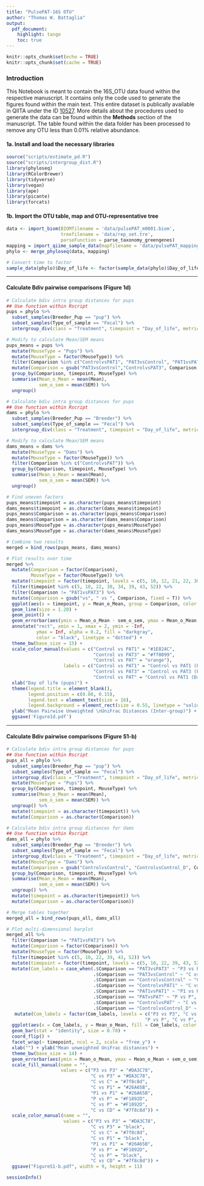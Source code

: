 ```yaml
---
title: "PulsePAT-16S OTU"
author: "Thomas W. Battaglia"
output: 
  pdf_document: 
    highlight: tango
    toc: true
---
```


```r
knitr::opts_chunk$set(echo = TRUE)
knitr::opts_chunk$set(cache = TRUE)
```

### Introduction
This Notebook is meant to contain the 16S_OTU data found within the respective manuscript. It contains only the code used to generate the figures found within the main text. This entire dataset is publically available in QIITA under the ID [10527](https://qiita.ucsd.edu/study/description/10527). More details about the procedures used to generate the data can be found within the **Methods** section of the manuscript. The table found within the data folder has been processed to remove any OTU less than 0.01% relative abundance.


#### 1a. Install and load the necessary libraries
```r
source("scripts/estimate_pd.R")
source("scripts/intergroup_dist.R")
library(phyloseq)
library(RColorBrewer)
library(tidyverse)
library(vegan)
library(ape)
library(picante)
library(forcats)
```


#### 1b. Import the OTU table, map and OTU-representative tree
```r
data <- import_biom(BIOMfilename = 'data/pulsePAT_m0001.biom', 
                    treefilename = 'data/rep_set.tre', 
                    parseFunction = parse_taxonomy_greengenes)
mapping = import_qiime_sample_data(mapfilename = 'data/pulsePAT_mapping.txt')
phylo <- merge_phyloseq(data, mapping)

# Convert time to factor
sample_data(phylo)$Day_of_life <- factor(sample_data(phylo)$Day_of_life)
```

----

#### Calculate Bdiv pairwise comparisons (Figure 1d)
```r
# Calculate bdiv intra group distances for pups
## Use function within Rscript
pups = phylo %>%
  subset_samples(Breeder_Pup == "pup") %>%
  subset_samples(Type_of_sample == "Fecal") %>%
  intergroup_div(class = "Treatment", timepoint = "Day_of_life", metric = "unifrac", ntimes = 999)

# Modify to calculate Mean/SEM means
pups_means = pups %>%
  mutate(MouseType = "Pups") %>%
  mutate(MouseType = factor(MouseType)) %>%
  filter(Comparison %in% c("ControlvsPAT1", "PAT3vsControl", "PAT1vsPAT3")) %>%
  mutate(Comparison = gsub("PAT3vsControl","ControlvsPAT3", Comparison, fixed = T)) %>%
  group_by(Comparison, timepoint, MouseType) %>%
  summarise(Mean_o_Mean = mean(Mean),
            sem_o_sem = mean(SEM)) %>%
  ungroup()

# Calculate bdiv intra group distances for pups
## Use function within Rscript
dams = phylo %>%
  subset_samples(Breeder_Pup == "Breeder") %>%
  subset_samples(Type_of_sample == "Fecal") %>%
  intergroup_div(class = "Treatment", timepoint = "Day_of_life", metric = "unifrac", ntimes = 999)

# Modify to calculate Mean/SEM means
dams_means = dams %>%
  mutate(MouseType = "Dams") %>%
  mutate(MouseType = factor(MouseType)) %>%
  filter(Comparison %in% c("ControlvsPAT")) %>%
  group_by(Comparison, timepoint, MouseType) %>%
  summarise(Mean_o_Mean = mean(Mean),
            sem_o_sem = mean(SEM)) %>%
  ungroup()

# Find uneven factors
pups_means$timepoint = as.character(pups_means$timepoint)
dams_means$timepoint = as.character(dams_means$timepoint)
pups_means$Comparison = as.character(pups_means$Comparison)
dams_means$Comparison = as.character(dams_means$Comparison)
pups_means$MouseType = as.character(pups_means$MouseType)
dams_means$MouseType = as.character(dams_means$MouseType)

# Combine two results
merged = bind_rows(pups_means, dams_means)

# Plot results over time
merged %>%
  mutate(Comparison = factor(Comparison),
         MouseType = factor(MouseType)) %>%
  mutate(timepoint = factor(timepoint, levels = c(5, 10, 12, 21, 22, 30, 34, 39, 43, 52))) %>%
  filter(timepoint %in% c(5, 10, 22, 30, 34, 39, 43, 52)) %>%
  filter(Comparison != "PAT1vsPAT3") %>%
  mutate(Comparison = gsub("vs", " vs ", Comparison, fixed = T)) %>%
  ggplot(aes(x = timepoint, y = Mean_o_Mean, group = Comparison, color = Comparison)) +
  geom_line(size = 1.20) +
  geom_point() +
  geom_errorbar(aes(ymin = Mean_o_Mean - sem_o_sem, ymax = Mean_o_Mean + sem_o_sem), width = 0.25) +
  annotate("rect", xmin = 1, xmax = 2, ymin = -Inf, 
           ymax = Inf, alpha = 0.2, fill = "darkgray", 
           color = "black", linetype = "dotted") +
  theme_bw(base_size = 15) +
  scale_color_manual(values = c("Control vs PAT1" = "#1E824C",
                                "Control vs PAT3" = "#ff0099",
                                "Control vs PAT" = "orange"), 
                     labels = c("Control vs PAT1" = "Control vs PAT1 (Pups)",
                                "Control vs PAT3" = "Control vs PAT3 (Pups)",
                                "Control vs PAT" = "Control vs PAT1 (Dams)")) +
  xlab("Day of life (pups)") +
  theme(legend.title = element_blank(), 
        legend.position = c(0.80, 0.15),
        legend.text = element_text(size = 16),
        legend.background = element_rect(size = 0.55, linetype = "solid", colour = "gray")) +
  ylab("Mean Pairwise Unweighted \nUniFrac Distances (Inter-group)") +
  ggsave('Figure1d.pdf')
```

----

#### Calculate Bdiv pairwise comparisons (Figure S1-b)
```r
# Calculate bdiv intra group distances for pups
## Use function within Rscript
pups_all = phylo %>%
  subset_samples(Breeder_Pup == "pup") %>%
  subset_samples(Type_of_sample == "Fecal") %>%
  intergroup_div(class = "Treatment", timepoint = "Day_of_life", metric = "unifrac", ntimes = 9) %>%
  mutate(MouseType = "Pups") %>%
  group_by(Comparison, timepoint, MouseType) %>%
  summarise(Mean_o_Mean = mean(Mean),
            sem_o_sem = mean(SEM)) %>%
  ungroup() %>%
  mutate(timepoint = as.character(timepoint)) %>%
  mutate(Comparison = as.character(Comparison)) 

# Calculate bdiv intra group distances for dams
## Use function within Rscript
dams_all = phylo %>%
  subset_samples(Breeder_Pup == "Breeder") %>%
  subset_samples(Type_of_sample == "Fecal") %>%
  intergroup_div(class = "Treatment", timepoint = "Day_of_life", metric = "unifrac", ntimes = 9) %>%
  mutate(MouseType = "Dams") %>%
  mutate(Comparison = gsub("ControlvsControl", "ControlvsControl_D", Comparison, fixed = T)) %>%
  group_by(Comparison, timepoint, MouseType) %>%
  summarise(Mean_o_Mean = mean(Mean),
            sem_o_sem = mean(SEM)) %>%
  ungroup() %>%
  mutate(timepoint = as.character(timepoint)) %>%
  mutate(Comparison = as.character(Comparison)) 

# Merge tables together
merged_all = bind_rows(pups_all, dams_all)

# Plot multi-dimensional barplot
merged_all %>%
  filter(Comparison != "PAT1vsPAT3") %>%
  mutate(Comparison = factor(Comparison)) %>%
  mutate(MouseType = factor(MouseType)) %>%
  filter(timepoint %in% c(5, 10, 22, 39, 43, 52)) %>%
  mutate(timepoint = factor(timepoint, levels = c(5, 10, 22, 39, 43, 52))) %>%
  mutate(Com_labels = case_when(.$Comparison == "PAT3vsPAT3" ~ "P3 vs P3",
                                .$Comparison == "PAT3vsControl" ~ "C vs P3",
                                .$Comparison == "ControlvsControl" ~ "C vs C",
                                .$Comparison == "ControlvsPAT1" ~ "C vs P1",
                                .$Comparison == "PAT1vsPAT1" ~ "P1 vs P1",
                                .$Comparison == "PATvsPAT" ~ "P vs P",
                                .$Comparison == "ControlvsPAT" ~ "C vs P",
                                .$Comparison == "ControlvsControl_D" ~ "C vs CD")) %>%
   mutate(Com_labels = factor(Com_labels, levels = c("P3 vs P3", "C vs P3", "C vs C", "C vs P1", "P1 vs P1", 
                                                   "P vs P", "C vs P", "C vs CD"))) %>%
  ggplot(aes(x = Com_labels, y = Mean_o_Mean, fill = Com_labels, color = Com_labels)) +
  geom_bar(stat = "identity", size = 0.70) +
  coord_flip() +
  facet_wrap(~ timepoint, ncol = 2, scale = "free_y") + 
  xlab("") + ylab("Mean unweighted UniFrac distances") +
  theme_bw(base_size = 14) +
  geom_errorbar(aes(ymin = Mean_o_Mean, ymax = Mean_o_Mean + sem_o_sem)) +
  scale_fill_manual(name = "",
                    values = c("P3 vs P3" = "#DA3C78", 
                               "C vs P3" = "#DA3C78", 
                               "C vs C" = "#7f8c8d",
                               "C vs P1" = "#26A65B",
                               "P1 vs P1" = "#26A65B",
                               "P vs P" = "#F1892D",
                               "C vs P" = "#F1892D",
                               "C vs CD" = "#7f8c8d")) +
  scale_color_manual(name = "",
                     values = c("P3 vs P3" = "#DA3C78", 
                               "C vs P3" = "black", 
                               "C vs C" = "#7f8c8d",
                               "C vs P1" = "black",
                               "P1 vs P1" = "#26A65B",
                               "P vs P" = "#F1892D",
                               "C vs P" = "black",
                               "C vs CD" = "#7f8c8d")) +
  ggsave("FigureS1-b.pdf", width = 9, height = 11)
```




```r
sessionInfo()
```